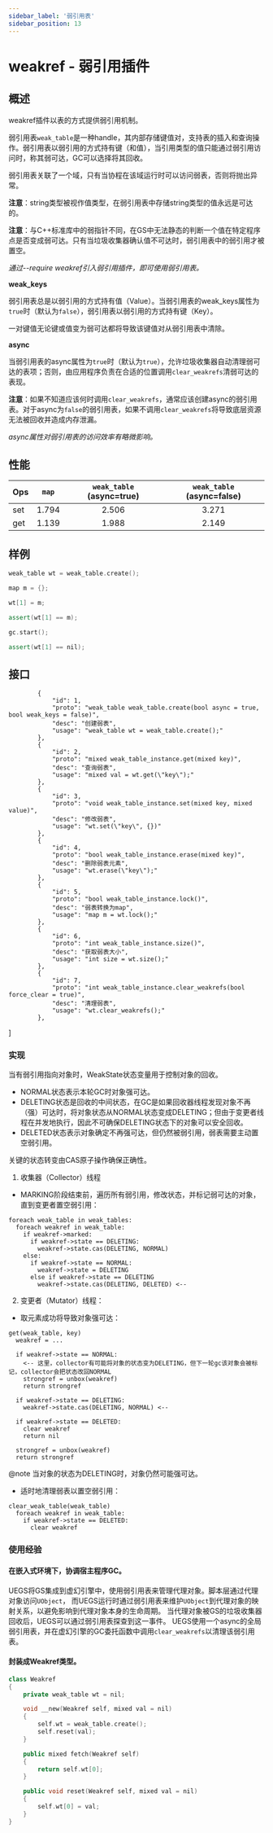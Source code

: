 ```yaml
---
sidebar_label: '弱引用表'
sidebar_position: 13
---
```



# weakref - 弱引用插件

## 概述

weakref插件以表的方式提供弱引用机制。

弱引用表`weak_table`是一种handle，其内部存储键值对，支持表的插入和查询操作。弱引用表以弱引用的方式持有键（和值），当引用类型的值只能通过弱引用访问时，称其弱可达，GC可以选择将其回收。

弱引用表关联了一个域，只有当协程在该域运行时可以访问弱表，否则将抛出异常。

**注意**：string类型被视作值类型，在弱引用表中存储string类型的值永远是可达的。

**注意**：与C++标准库中的弱指针不同，在GS中无法静态的判断一个值在特定程序点是否变成弱可达。只有当垃圾收集器确认值不可达时，弱引用表中的弱引用才被置空。

*通过--require weakref引入弱引用插件，即可使用弱引用表。*

**weak_keys**

弱引用表总是以弱引用的方式持有值（Value）。当弱引用表的weak_keys属性为`true`时（默认为`false`），弱引用表以弱引用的方式持有键（Key）。

一对键值无论键或值变为弱可达都将导致该键值对从弱引用表中清除。

**async**

当弱引用表的async属性为`true`时（默认为`true`），允许垃圾收集器自动清理弱可达的表项；否则，由应用程序负责在合适的位置调用`clear_weakrefs`清弱可达的表现。

**注意**：如果不知道应该何时调用`clear_weakrefs`，通常应该创建async的弱引用表。对于async为`false`的弱引用表，如果不调用`clear_weakrefs`将导致底层资源无法被回收并造成内存泄漏。

*async属性对弱引用表的访问效率有略微影响。*

## 性能

| Ops  | `map` | `weak_table` (async=true) | `weak_table` (async=false) |
| :--- | :---: | :---:                     | :---:                      |
| set  | 1.794 | 2.506                     | 3.271                      |
| get  | 1.139 | 1.988                     | 2.149                      |

## 样例

```cpp
weak_table wt = weak_table.create();

map m = {};

wt[1] = m;

assert(wt[1] == m);

gc.start();

assert(wt[1] == nil);
```

## 接口

            {
                "id": 1,
                "proto": "weak_table weak_table.create(bool async = true, bool weak_keys = false)",
                "desc": "创建弱表",
                "usage": "weak_table wt = weak_table.create();"
            },
            {
                "id": 2,
                "proto": "mixed weak_table_instance.get(mixed key)",
                "desc": "查询弱表",
                "usage": "mixed val = wt.get(\"key\");"
            },
            {
                "id": 3,
                "proto": "void weak_table_instance.set(mixed key, mixed value)",
                "desc": "修改弱表",
                "usage": "wt.set(\"key\", {})"
            },
            {
                "id": 4,
                "proto": "bool weak_table_instance.erase(mixed key)",
                "desc": "删除弱表元素",
                "usage": "wt.erase(\"key\");"
            },
            {
                "id": 5,
                "proto": "bool weak_table_instance.lock()",
                "desc": "弱表转换为map",
                "usage": "map m = wt.lock();"
            },
            {
                "id": 6,
                "proto": "int weak_table_instance.size()",
                "desc": "获取弱表大小",
                "usage": "int size = wt.size();"
            },
            {
                "id": 7,
                "proto": "int weak_table_instance.clear_weakrefs(bool force_clear = true)",
                "desc": "清理弱表",
                "usage": "wt.clear_weakrefs();"
            },
]

<ExternalApiTable list={weakref_apis} />

### 实现

当有弱引用指向对象时，WeakState状态变量用于控制对象的回收。

+ NORMAL状态表示本轮GC时对象强可达。
+ DELETING状态是回收的中间状态，在GC是如果回收器线程发现对象不再（强）可达时，将对象状态从NORMAL状态变成DELETING；但由于变更者线程在并发地执行，因此不可确保DELETING状态下的对象可以安全回收。
+ DELETED状态表示对象确定不再强可达，但仍然被弱引用，弱表需要主动置空弱引用。

关键的状态转变由CAS原子操作确保正确性。

1. 收集器（Collector）线程

+ MARKING阶段结束前，遍历所有弱引用，修改状态，并标记弱可达的对象，直到变更者置空弱引用：

```
foreach weak_table in weak_tables:
  foreach weakref in weak_table:
    if weakref->marked:
      if weakref->state == DELETING:
        weakref->state.cas(DELETING, NORMAL)
    else:
      if weakref->state == NORMAL:
        weakref->state = DELETING
      else if weakref->state == DELETING
        weakref->state.cas(DELETING, DELETED) <--
```

2. 变更者（Mutator）线程：

+ 取元素成功将导致对象强可达：

```
get(weak_table, key)
  weakref = ...

  if weakref->state == NORMAL:
    <-- 这里，collector有可能将对象的状态变为DELETING，但下一轮gc该对象会被标记，collector会把状态改回NORMAL
    strongref = unbox(weakref)
    return strongref

  if weakref->state == DELETING:
    weakref->state.cas(DELETING, NORMAL) <--

  if weakref->state == DELETED:
    clear weakref
    return nil

  strongref = unbox(weakref)
  return strongref
```

@note 当对象的状态为DELETING时，对象仍然可能强可达。

+ 适时地清理弱表以置空弱引用：

```
clear_weak_table(weak_table)
  foreach weakref in weak_table:
    if weakref->state == DELETED:
      clear weakref
```

### 使用经验

#### 在嵌入式环境下，协调宿主程序GC。

UEGS将GS集成到虚幻引擎中，使用弱引用表来管理代理对象。脚本层通过代理对象访问`UObject`，
而UEGS运行时通过弱引用表来维护`UObject`到代理对象的映射关系，以避免影响到代理对象本身的生命周期。
当代理对象被GS的垃圾收集器回收后，UEGS可以通过弱引用表探查到这一事件。
UEGS使用一个async的全局弱引用表，并在虚幻引擎的GC委托函数中调用`clear_weakrefs`以清理该弱引用表。

#### 封装成Weakref类型。

```cpp
class Weakref
{
    private weak_table wt = nil;

    void __new(Weakref self, mixed val = nil)
    {
        self.wt = weak_table.create();
        self.reset(val);
    }

    public mixed fetch(Weakref self)
    {
        return self.wt[0];
    }

    public void reset(Weakref self, mixed val = nil)
    {
        self.wt[0] = val;
    }
}
```
